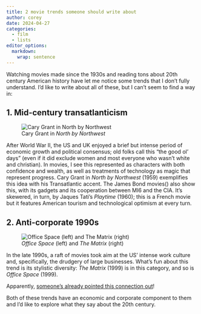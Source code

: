 ```yaml
---
title: 2 movie trends someone should write about
author: corey
date: 2024-04-27
categories:
  - film
  - lists
editor_options: 
  markdown: 
    wrap: sentence
---
```


Watching movies made since the 1930s and reading tons about 20th century American history have let me notice some trends that I don't fully understand.
I'd like to write about all of these, but I can't seem to find a way in:

## 1. Mid-century transatlanticism
![Cary Grant in *North by Northwest*](https://s26162.pcdn.co/wp-content/uploads/2023/03/cary-Grant-nbnw.jpg)

After World War II, the US and UK enjoyed a brief but intense period of economic growth and political consensus; old folks call this "the good ol' days" (even if it did exclude women and most everyone who wasn't white and christian).
In movies, I see this represented as characters with both confidence and wealth, as well as treatments of technology as magic that represent progress.
Cary Grant in *North by Northwest* (1959) exemplifies this idea with his Transatlantic accent.
The James Bond movies() also show this, with its gadgets and its cooperation between MI6 and the CIA.
It's skewered, in turn, by Jaques Tati's *Playtime* (1960); this is a French movie but it features American tourism and technological optimism at every turn.


## 2. Anti-corporate 1990s
![*Office Space* (left) and *The Matrix* (right)](https://media.salon.com/2018/07/matrix-office-space-embed.jpg)

In the late 1990s, a raft of movies took aim at the US' intense work culture and, specifically, the drudgery of large businesses.
What's fun about this trend is its stylistic diversity: *The Matrix* (1999) is in this category, and so is *Office Space* (1999).

::: {.column-margin}
Apparently, [someone's already pointed this connection out](https://www.salon.com/2018/07/15/the-matrix-is-basically-a-sci-fi-office-space/)!
:::

Both of these trends have an economic and corporate component to them and I'd like to explore what they say about the 20th century.
